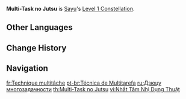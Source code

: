 {{Constellation Infobox
|image       = Constellation Multi-Task no Jutsu.png
|description = The Muji-Muji Daruma created by [[Yoohoo Art: Mujina Flurry]] will ignore HP limits and can simultaneously attack nearby opponents and heal characters.
|level       = 1
|character   = Sayu
}}
'''Multi-Task no Jutsu''' is [[Sayu]]'s [[Level 1 Constellation]].

==Other Languages==
{{Other Languages
|en      = Multi-Task no Jutsu
|zhs     = 一心二用之术
|zhs_rm  = Yī​xīn​'èr​yòng zhī Shù
|zht     = 一心二用之術
|zht_rm  = Yī​xīn​'èr​yòng zhī Shù
|zh_tl   = Multi-Task Technique
|ja      = 一心二用の術
|ja_rm   = Isshin Niyou no Jutsu{{Assumed}}
|ja_tl   = Wholehearted Business Technique
|ja_note = 一心二用 is a compound taken from Chinese but which does not exist in Japanese.
|ko      = 일타이피 술법
|ko_rm   = Iltaipi Sulbeop
|ko_tl   = One Shot-Two Heat Technique
|es      = Técnica multitarea
|es_tl   = Multi-Task Technique
|fr      = Technique multitâche
|fr_tl   = Multi-Task Technique
|ru      = Дзюцу многозадачности
|ru_tl   = Multi-Task Jutsu
|th      = Multi-Task no Jutsu
|vi      = {{tt|Nhất Tâm Nhị Dụng|一心二用}} {{tt|Thuật|術}}
|vi_tl   = Multi-Task Technique{{Sino|vi|part=1}}
|de      = Konzentrationstechnik
|de_tl   = Concentration Technique
|id      = Multi-Task no Jutsu
|pt      = Técnica de Multitarefa
|pt_tl   = Multi-Task Technique
|tr      = Elimden Her Şey Gelir
|tr_tl   = 
|it      = Tecniche di multitasking
|it_tl   = Multi-Tasking Techniques
}}

==Change History==
{{Change History|2.0}}

==Navigation==
{{Talent Navbox|Sayu}}

[[fr:Technique multitâche]]
[[pt-br:Técnica de Multitarefa]]
[[ru:Дзюцу многозадачности]]
[[th:Multi-Task no Jutsu]]
[[vi:Nhất Tâm Nhị Dụng Thuật]]